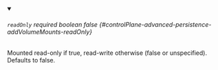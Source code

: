 
<details className="config-field" data-expandable="false" open>
<summary>

###### `readOnly` <span className="config-field-required" data-required="false">required</span> <span className="config-field-type">boolean</span> <span className="config-field-default">false</span> <span className="config-field-enum"></span> {#controlPlane-advanced-persistence-addVolumeMounts-readOnly}

Mounted read-only if true, read-write otherwise (false or unspecified).
Defaults to false.

</summary>



</details>
